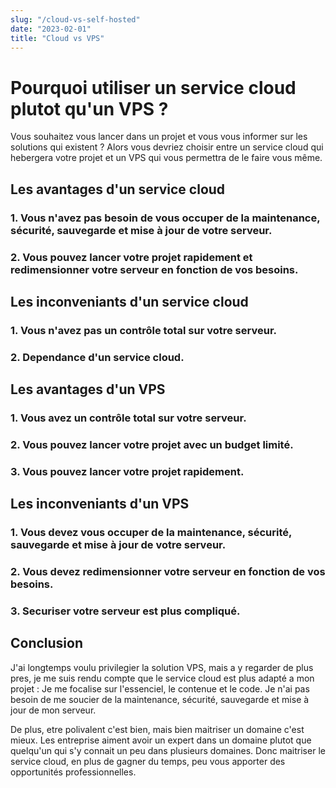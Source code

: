 ```yaml
---
slug: "/cloud-vs-self-hosted"
date: "2023-02-01"
title: "Cloud vs VPS"
---
```


# Pourquoi utiliser un service cloud plutot qu'un VPS ?

Vous souhaitez vous lancer dans un projet et vous vous informer sur les solutions qui existent ?
Alors vous devriez choisir entre un service cloud qui hebergera votre projet et un VPS qui vous permettra de le faire vous même.

## Les avantages d'un service cloud

### 1. Vous n'avez pas besoin de vous occuper de la maintenance, sécurité, sauvegarde et mise à jour de votre serveur.

### 2. Vous pouvez lancer votre projet rapidement et redimensionner votre serveur en fonction de vos besoins.

## Les inconveniants d'un service cloud

### 1. Vous n'avez pas un contrôle total sur votre serveur.

### 2. Dependance d'un service cloud.

## Les avantages d'un VPS

### 1. Vous avez un contrôle total sur votre serveur.

### 2. Vous pouvez lancer votre projet avec un budget limité.

### 3. Vous pouvez lancer votre projet rapidement.

## Les inconveniants d'un VPS

### 1. Vous devez vous occuper de la maintenance, sécurité, sauvegarde et mise à jour de votre serveur.

### 2. Vous devez redimensionner votre serveur en fonction de vos besoins.

### 3. Securiser votre serveur est plus compliqué.

## Conclusion

J'ai longtemps voulu privilegier la solution VPS, mais a y regarder de plus pres, je me suis rendu compte que le service cloud est plus adapté a mon projet :
Je me focalise sur l'essenciel, le contenue et le code. Je n'ai pas besoin de me soucier de la maintenance, sécurité, sauvegarde et mise à jour de mon serveur.

De plus, etre polivalent c'est bien, mais bien maitriser un domaine c'est mieux. Les entreprise aiment avoir un expert dans un domaine plutot que quelqu'un qui s'y connait un peu dans plusieurs domaines.
Donc maitriser le service cloud, en plus de gagner du temps, peu vous apporter des opportunités professionnelles.
